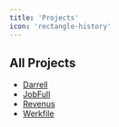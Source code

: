 ```yaml
---
title: 'Projects'
icon: 'rectangle-history'
---
```


## All Projects
- [Darrell](/projects/darrell)
- [JobFull](/projects/jobfull)
- [Revenus](/projects/revenus)
- [Werkfile](/projects/werkfile)